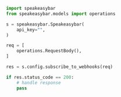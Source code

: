 ```python SubscribeToWebhooks.py
import speakeasybar
from speakeasybar.models import operations

s = speakeasybar.Speakeasybar(
    api_key="",
)

req = [
    operations.RequestBody(),
]

res = s.config.subscribe_to_webhooks(req)

if res.status_code == 200:
    # handle response
    pass
```
